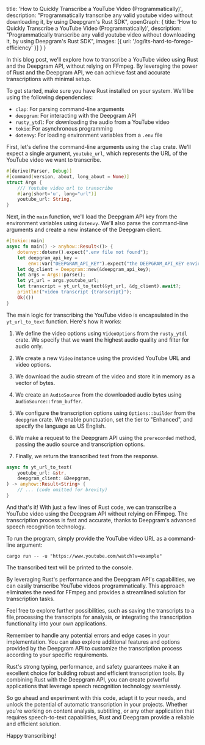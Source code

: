   title: 'How to Quickly Transcribe a YouTube Video (Programmatically)',
  description: "Programmatically transcribe any valid youtube video without downloading it, by using Deepgram's Rust SDK",
  openGraph: {
    title: 'How to Quickly Transcribe a YouTube Video (Programmatically)',
    description: "Programmatically transcribe any valid youtube video without downloading it, by using Deepgram's Rust SDK",
    images: [{ url: '/og/its-hard-to-forego-efficiency' }]
  }
}

In this blog post, we'll explore how to transcribe a YouTube video using Rust and the Deepgram API, without relying on FFmpeg. By leveraging the power of Rust and the Deepgram API, we can achieve fast and accurate transcriptions with minimal setup.

To get started, make sure you have Rust installed on your system. We'll be using the following dependencies:

- `clap`: For parsing command-line arguments
- `deepgram`: For interacting with the Deepgram API
- `rusty_ytdl`: For downloading the audio from a YouTube video
- `tokio`: For asynchronous programming
- `dotenvy`: For loading environment variables from a `.env` file

First, let's define the command-line arguments using the `clap` crate. We'll expect a single argument, `youtube_url`, which represents the URL of the YouTube video we want to transcribe.

```rust
#[derive(Parser, Debug)]
#[command(version, about, long_about = None)]
struct Args {
    /// Youtube video url to transcribe
    #[arg(short='u', long="url")]
    youtube_url: String,
}
```

Next, in the `main` function, we'll load the Deepgram API key from the environment variables using `dotenvy`. We'll also parse the command-line arguments and create a new instance of the Deepgram client.

```rust
#[tokio::main]
async fn main() -> anyhow::Result<()> {
    dotenvy::dotenv().expect(".env file not found");
    let deepgram_api_key =
        env::var("DEEPGRAM_API_KEY").expect("the DEEPGRAM_API_KEY environmental variable is required");
    let dg_client = Deepgram::new(&deepgram_api_key);
    let args = Args::parse();
    let yt_url = args.youtube_url;
    let transcript = yt_url_to_text(&yt_url, &dg_client).await?;
    println!("video transcript {transcript}");
    Ok(())
}
```

The main logic for transcribing the YouTube video is encapsulated in the `yt_url_to_text` function. Here's how it works:

1. We define the video options using `VideoOptions` from the `rusty_ytdl` crate. We specify that we want the highest audio quality and filter for audio only.

2. We create a new `Video` instance using the provided YouTube URL and video options.

3. We download the audio stream of the video and store it in memory as a vector of bytes.

4. We create an `AudioSource` from the downloaded audio bytes using `AudioSource::from_buffer`.

5. We configure the transcription options using `Options::builder` from the `deepgram` crate. We enable punctuation, set the tier to "Enhanced", and specify the language as US English.

6. We make a request to the Deepgram API using the `prerecorded` method, passing the audio source and transcription options.

7. Finally, we return the transcribed text from the response.

```rust
async fn yt_url_to_text(
    youtube_url: &str,
    deepgram_client: &Deepgram,
) -> anyhow::Result<String> {
    // ... (code omitted for brevity)
}
```

And that's it! With just a few lines of Rust code, we can transcribe a YouTube video using the Deepgram API without relying on FFmpeg. The transcription process is fast and accurate, thanks to Deepgram's advanced speech recognition technology.

To run the program, simply provide the YouTube video URL as a command-line argument:

```
cargo run -- -u "https://www.youtube.com/watch?v=example"
```

The transcribed text will be printed to the console.

By leveraging Rust's performance and the Deepgram API's capabilities, we can easily transcribe YouTube videos programmatically. This approach eliminates the need for FFmpeg and provides a streamlined solution for transcription tasks.

Feel free to explore further possibilities, such as saving the transcripts to a file,processing the transcripts for analysis, or integrating the transcription functionality into your own applications.

Remember to handle any potential errors and edge cases in your implementation. You can also explore additional features and options provided by the Deepgram API to customize the transcription process according to your specific requirements.

Rust's strong typing, performance, and safety guarantees make it an excellent choice for building robust and efficient transcription tools. By combining Rust with the Deepgram API, you can create powerful applications that leverage speech recognition technology seamlessly.

So go ahead and experiment with this code, adapt it to your needs, and unlock the potential of automatic transcription in your projects. Whether you're working on content analysis, subtitling, or any other application that requires speech-to-text capabilities, Rust and Deepgram provide a reliable and efficient solution.

Happy transcribing!
